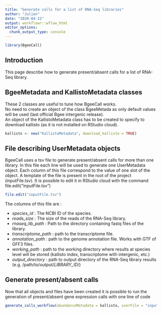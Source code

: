 ```yaml
---
title: "Generate calls for a list of RNA-Seq libraries"
author: "Julien"
date: "2020-04-22"
output: workflowr::wflow_html
editor_options:
  chunk_output_type: console
---
```


```r
library(BgeeCall)
```

## Introduction

This page describe how to generate present/absent calls for a list of RNA-Seq library.

## BgeeMetadata and KallistoMetadata classes

These 2 classes are useful to tune how BgeeCall works.  
No need to create an object of the class BgeeMetada as only default values will be used (last official Bgee intergenic release).  
An object of the KallistoMetadata class has to be created to specify to download kallisto (as it is not installed on RStudio cloud).

```r
kallisto <- new("KallistoMetadata", download_kallisto = TRUE)
```

## File describing UserMetadata objects

BgeeCall uses a tsv file to generate present/absent calls for more than one library.
In this file each line will be used to generate one UserMetadata object.
Each column of this file correspond to the value of one slot of the object.
A template of the file is present in the root of the project (inputFile.tsv). It is possible to edit it in RStudio cloud with the command file.edit("inputFile.tsv")

```r
file.edit("inputFile.tsv")
```

The columns of this file are :

* _species_id_ : The NCBI ID of the species.
* _reads_size_ : The size of the reads of the RNA-Seq library.
* _rnaseq_lib_path_ : Path to the directory containing fastq files of the library.
* _transcriptome_path_ : path to the transcriptome file.
* _annotation_path_ : path to the genome annotation file. Works with GTF of GFF3 files.
* _working_path_ : path to the working directory where results at species level will be stored (kallisto index, transcriptome with intergenic, etc.)
* _output_directory_ : path to output directory of the RNA-Seq library results (e.g. /path/to/output/_LIBRARY_ID_/)

## Generate present/absent calls

Now that all objects and files have been created it is possible to run the generation of present/absent gene expression calls with one line of code


```r
generate_calls_workflow(abundanceMetadata = kallisto, userFile = "inputFile.tsv")
```
